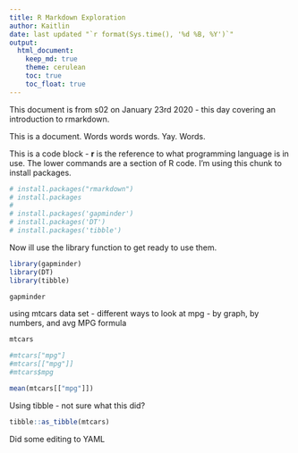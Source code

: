 ```yaml
---
title: R Markdown Exploration
author: Kaitlin
date: last updated "`r format(Sys.time(), '%d %B, %Y')`"
output:
  html_document:
    keep_md: true
    theme: cerulean
    toc: true
    toc_float: true
---
```

This document is from s02 on January 23rd 2020 - this day covering an introduction to rmarkdown. 


This is a document. Words words words. Yay. Words.


This is a code block - __r__ is the reference to what programming language is in use. The lower commands are a section of R code. I'm using this chunk to install packages.

```r
# install.packages("rmarkdown")
# install.packages
# 
# install.packages('gapminder')
# install.packages('DT')
# install.packages('tibble')
```


Now ill use the library function to get ready to use them.
```r
library(gapminder)
library(DT)
library(tibble)
```


```r
gapminder
````

using mtcars data set - different ways to look at mpg - by graph, by numbers, and avg MPG formula
```r
mtcars

#mtcars["mpg"]
#mtcars[["mpg"]]
#mtcars$mpg

mean(mtcars[["mpg"]])
```
 
 
 Using tibble - not sure what this did?
```r
tibble::as_tibble(mtcars)
```


Did some editing to YAML